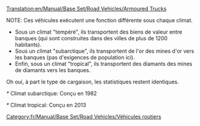 [[Translation:en/Manual/Base Set/Road Vehicles/Armoured Trucks]]

NOTE: Ces véhicules exécutent une fonction différente sous chaque climat.
*Sous un climat "tempéré", ils transportent des biens de valeur entre banques (qui sont construites dans des villes de plus de 1200 habitants).
*Sous un climat "subarctique", ils transportent de l'or des mines d'or vers les banques (pas d'exigences de population ici).
*Enfin, sous un climat "tropical", ils transportent des diamants des mines de diamants vers les banques.
Oh oui, à part le type de cargaison, les statistiques restent identiques.

{{fr/Manual/Base Set/Road Vehicles/Vehicule routier|nom      = Fourgon blindé Balogh
  |img      = en/Manual/Base Set/Road Vehicles/Balogh Armoured Truck.png
  |prix     = 5 945£ (11 890$)
  |vitesse  = 48 km/h (30 mph)
  |annualite= 421£ (842$)
  |design   = 1936
  |vie      = 15
  |capacite = 12 sacs de valeurs/or/diamants
}}

{{fr/Manual/Base Set/Road Vehicles/Vehicule routier|nom      = Fourgon blindé Uhl
  |img      = en/Manual/Base Set/Road Vehicles/Uhl Armoured Truck.png
  |prix     = 6 970£ (13 940$)
  |vitesse  = 88 km/h (55 mph)
  |annualite= 787£ (1 574$)
  |design   = 1981*
  |vie      = 15
  |capacite = 15 sacs de valeurs/or/diamants
}}
''*'' Climat subarctique: Conçu en 1982

{{fr/Manual/Base Set/Road Vehicles/Vehicule routier|nom      = Fourgon blindé Foster
  |img      = en/Manual/Base Set/Road Vehicles/Foster Armoured Truck.png
  |prix     = 7 380£ (14 760$)
  |vitesse  = 112 km/h (70 mph)
  |annualite= 1 125£ (2 250$)
  |design   = 2012*
  |vie      = 15
  |capacite = 16 sacs de valeurs/or/diamants
}}
''*'' Climat tropical: Conçu en 2013

[[Category:fr/Manual/Base Set/Road Vehicles/Véhicules routiers]]